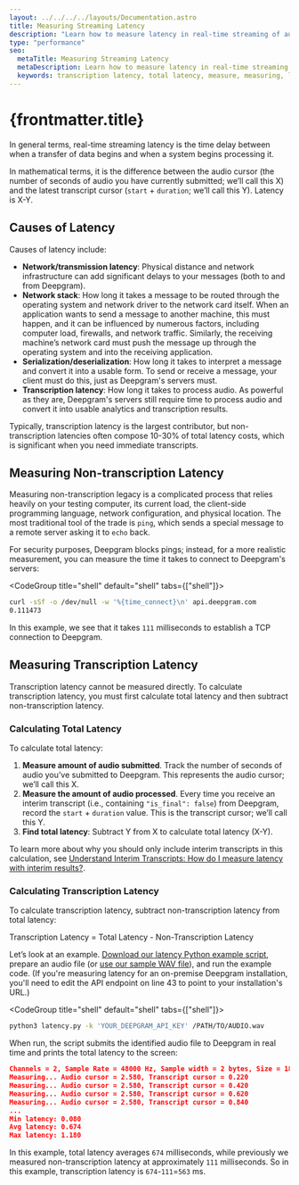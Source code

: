 ---
layout: ../../../../layouts/Documentation.astro
title: Measuring Streaming Latency
description: "Learn how to measure latency in real-time streaming of audio using Deepgram."
type: "performance"
seo:
  metaTitle: Measuring Streaming Latency
  metaDescription: Learn how to measure latency in real-time streaming of audio using Deepgram.
  keywords: transcription latency, total latency, measure, measuring, latency
---

# {frontmatter.title}

In general terms, real-time streaming latency is the time delay between when a transfer of data begins and when a system begins processing it.

In mathematical terms, it is the difference between the audio cursor (the number of seconds of audio you have currently submitted; we’ll call this X) and the latest transcript cursor (`start` + `duration`; we’ll call this Y). Latency is X-Y.

## Causes of Latency

Causes of latency include:

- **Network/transmission latency**: Physical distance and network infrastructure can add significant delays to your messages (both to and from Deepgram).
- **Network stack**: How long it takes a message to be routed through the operating system and network driver to the network card itself. When an application wants to send a message to another machine, this must happen, and it can be influenced by numerous factors, including computer load, firewalls, and network traffic. Similarly, the receiving machine’s network card must push the message up through the operating system and into the receiving application.
- **Serialization/deserialization**: How long it takes to interpret a message and convert it into a usable form. To send or receive a message, your client must do this, just as Deepgram's servers must.
- **Transcription latency**: How long it takes to process audio. As powerful as they are, Deepgram's servers still require time to process audio and convert it into usable analytics and transcription results.

Typically, transcription latency is the largest contributor, but non-transcription latencies often compose 10-30% of total latency costs, which is significant when you need immediate transcripts.

## Measuring Non-transcription Latency

Measuring non-transcription legacy is a complicated process that relies heavily on your testing computer, its current load, the client-side programming language, network configuration, and physical location. The most traditional tool of the trade is `ping`, which sends a special message to a remote server asking it to `echo` back.

For security purposes, Deepgram blocks pings; instead, for a more realistic measurement, you can measure the time it takes to connect to Deepgram's servers:

<CodeGroup title="shell" default="shell" tabs={["shell"]}>

<CodeBlock tab="shell" active>

```sh
curl -sSf -o /dev/null -w '%{time_connect}\n' api.deepgram.com
0.111473
```

</CodeBlock>

</CodeGroup>

In this example, we see that it takes `111` milliseconds to establish a TCP connection to Deepgram.

## Measuring Transcription Latency

Transcription latency cannot be measured directly. To calculate transcription latency, you must first calculate total latency and then subtract non-transcription latency.

### Calculating Total Latency

To calculate total latency:

1. **Measure amount of audio submitted**. Track the number of seconds of audio you’ve submitted to Deepgram. This represents the audio cursor; we’ll call this X.
2. **Measure the amount of audio processed**. Every time you receive an interim transcript (i.e., containing `"is_final": false`) from Deepgram, record the `start` + `duration` value. This is the transcript cursor; we’ll call this Y.
3. **Find total latency**: Subtract Y from X to calculate total latency (X-Y).

<Alert type="info">

To learn more about why you should only include interim transcripts in this calculation, see [Understand Interim Transcripts: How do I measure latency with interim results?](/documentation/features/interim-results/#how-do-i-measure-latency-with-interim-results).

</Alert>

### Calculating Transcription Latency

To calculate transcription latency, subtract non-transcription latency from total latency:

Transcription Latency = Total Latency - Non-Transcription Latency

Let’s look at an example. [Download our latency Python example script](https://developers.deepgram.com/data/scripts/streaming/latency.py), prepare an audio file (or [use our sample WAV file](https://developers.deepgram.com/data/audio/interview_speech-analytics.wav)), and run the example code. (If you're measuring latency for an on-premise Deepgram installation, you'll need to edit the API endpoint on line 43 to point to your installation's URL.)

<CodeGroup title="shell" default="shell" tabs={["shell"]}>

<CodeBlock tab="shell" active>

```sh
python3 latency.py -k 'YOUR_DEEPGRAM_API_KEY' /PATH/TO/AUDIO.wav
```

</CodeBlock>

</CodeGroup>

When run, the script submits the identified audio file to Deepgram in real time and prints the total latency to the screen:

```json
Channels = 2, Sample Rate = 48000 Hz, Sample width = 2 bytes, Size = 18540124 bytes
Measuring... Audio cursor = 2.580, Transcript cursor = 0.220
Measuring... Audio cursor = 2.580, Transcript cursor = 0.420
Measuring... Audio cursor = 2.580, Transcript cursor = 0.620
Measuring... Audio cursor = 2.580, Transcript cursor = 0.840
...
Min latency: 0.080
Avg latency: 0.674
Max latency: 1.180
```

In this example, total latency averages `674` milliseconds, while previously we measured non-transcription latency at approximately `111` milliseconds. So in this example, transcription latency is `674`-`111`=`563` ms.
